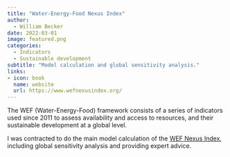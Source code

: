 ```yaml
---
title: "Water-Energy-Food Nexus Index"
author:
  - William Becker
date: 2022-03-01
image: featured.png
categories:
  - Indicators
  - Sustainable development
subtitle: "Model calculation and global sensitivity analysis."
links:
- icon: book
  name: website
  url: https://www.wefnexusindex.org/
---
```


The WEF (Water-Energy-Food) framework consists of a series of indicators used since 2011 to assess availability and access to resources, and their sustainable development at a global level.

I was contracted to do the main model calculation of the [WEF Nexus Index](https://www.wefnexusindex.org/), including global sensitivity analysis and providing expert advice.

